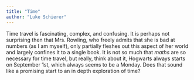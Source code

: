 ```yaml
---
title: "Time"
author: "Luke Schierer"
---
```


Time travel is fascinating, complex, and confusing.  It is perhaps not
surprising then that Mrs. Rowling, who freely admits that she is bad at numbers
(as I am myself), only partially fleshes out this aspect of her world and
largely confines it to a single book.  It is not so much that *maths* are so
necessary for time travel, but really, think about it, Hogwarts always starts
on September 1st, which always seems to be a Monday.  Does that sound like a
promising start to an in depth exploration of time?
